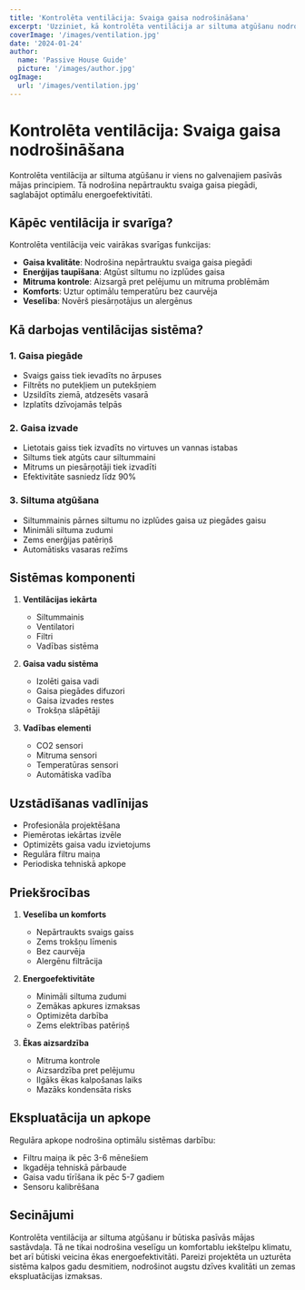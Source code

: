 ```yaml
---
title: 'Kontrolēta ventilācija: Svaiga gaisa nodrošināšana'
excerpt: 'Uzziniet, kā kontrolēta ventilācija ar siltuma atgūšanu nodrošina veselīgu un energoefektīvu pasīvās mājas klimatu.'
coverImage: '/images/ventilation.jpg'
date: '2024-01-24'
author:
  name: 'Passive House Guide'
  picture: '/images/author.jpg'
ogImage:
  url: '/images/ventilation.jpg'
---
```


# Kontrolēta ventilācija: Svaiga gaisa nodrošināšana

Kontrolēta ventilācija ar siltuma atgūšanu ir viens no galvenajiem pasīvās mājas principiem. Tā nodrošina nepārtrauktu svaiga gaisa piegādi, saglabājot optimālu energoefektivitāti.

## Kāpēc ventilācija ir svarīga?

Kontrolēta ventilācija veic vairākas svarīgas funkcijas:

- **Gaisa kvalitāte**: Nodrošina nepārtrauktu svaiga gaisa piegādi
- **Enerģijas taupīšana**: Atgūst siltumu no izplūdes gaisa
- **Mitruma kontrole**: Aizsargā pret pelējumu un mitruma problēmām
- **Komforts**: Uztur optimālu temperatūru bez caurvēja
- **Veselība**: Novērš piesārņotājus un alergēnus

## Kā darbojas ventilācijas sistēma?

### 1. Gaisa piegāde
- Svaigs gaiss tiek ievadīts no ārpuses
- Filtrēts no putekļiem un putekšņiem
- Uzsildīts ziemā, atdzesēts vasarā
- Izplatīts dzīvojamās telpās

### 2. Gaisa izvade
- Lietotais gaiss tiek izvadīts no virtuves un vannas istabas
- Siltums tiek atgūts caur siltummaini
- Mitrums un piesārņotāji tiek izvadīti
- Efektivitāte sasniedz līdz 90%

### 3. Siltuma atgūšana
- Siltummainis pārnes siltumu no izplūdes gaisa uz piegādes gaisu
- Minimāli siltuma zudumi
- Zems enerģijas patēriņš
- Automātisks vasaras režīms

## Sistēmas komponenti

1. **Ventilācijas iekārta**
   - Siltummainis
   - Ventilatori
   - Filtri
   - Vadības sistēma

2. **Gaisa vadu sistēma**
   - Izolēti gaisa vadi
   - Gaisa piegādes difuzori
   - Gaisa izvades restes
   - Trokšņa slāpētāji

3. **Vadības elementi**
   - CO2 sensori
   - Mitruma sensori
   - Temperatūras sensori
   - Automātiska vadība

## Uzstādīšanas vadlīnijas

- Profesionāla projektēšana
- Piemērotas iekārtas izvēle
- Optimizēts gaisa vadu izvietojums
- Regulāra filtru maiņa
- Periodiska tehniskā apkope

## Priekšrocības

1. **Veselība un komforts**
   - Nepārtraukts svaigs gaiss
   - Zems trokšņu līmenis
   - Bez caurvēja
   - Alergēnu filtrācija

2. **Energoefektivitāte**
   - Minimāli siltuma zudumi
   - Zemākas apkures izmaksas
   - Optimizēta darbība
   - Zems elektrības patēriņš

3. **Ēkas aizsardzība**
   - Mitruma kontrole
   - Aizsardzība pret pelējumu
   - Ilgāks ēkas kalpošanas laiks
   - Mazāks kondensāta risks

## Ekspluatācija un apkope

Regulāra apkope nodrošina optimālu sistēmas darbību:
- Filtru maiņa ik pēc 3-6 mēnešiem
- Ikgadēja tehniskā pārbaude
- Gaisa vadu tīrīšana ik pēc 5-7 gadiem
- Sensoru kalibrēšana

## Secinājumi

Kontrolēta ventilācija ar siltuma atgūšanu ir būtiska pasīvās mājas sastāvdaļa. Tā ne tikai nodrošina veselīgu un komfortablu iekštelpu klimatu, bet arī būtiski veicina ēkas energoefektivitāti. Pareizi projektēta un uzturēta sistēma kalpos gadu desmitiem, nodrošinot augstu dzīves kvalitāti un zemas ekspluatācijas izmaksas.
